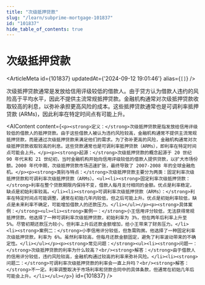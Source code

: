 ```yaml
---
title: "次级抵押贷款"
slug: "/learn/subprime-mortgage-101837"
id: "101837"
hide_table_of_contents: true
---
```



# 次级抵押贷款

<ArticleMeta id={101837} updatedAt={'2024-09-12 19:01:46'} alias={`[]`} />
<div className='border-solid border-b border-t-0 my-4 border-[var(--ifm-color-gray-300)]' />

次级抵押贷款通常是发放给信用评级较低的借款人。由于贷方认为借款人违约的风险高于平均水平，因此不提供主流常规抵押贷款。金融机构通常对次级抵押贷款收取较高的利息，以弥补承担更高风险的成本。这些抵押贷款通常也是可调利率抵押贷款 (ARMs)，因此利率在特定时间点有可能上升。

<AIContent content={`<p><strong>定义：</strong>次级抵押贷款是指发放给信用评级较低的借款人的抵押贷款。由于这些借款人被认为违约风险较高，金融机构通常不提供主流常规抵押贷款，而是通过次级抵押贷款来满足他们的需求。为了弥补更高的风险，金融机构通常对次级抵押贷款收取较高的利息。这些贷款通常也是可调利率抵押贷款（ARMs），即利率在特定时间点可能会上升。</p><p><strong>起源：</strong>次级抵押贷款的概念起源于 20 世纪 90 年代末和 21 世纪初，当时金融机构开始向信用评级较低的借款人提供贷款，以扩大市场份额。2000 年代中期，次级抵押贷款市场迅速扩张，最终导致了 2007-2008 年的全球金融危机。</p><p><strong>类别与特点：</strong>次级抵押贷款主要分为两类：固定利率次级抵押贷款和可调利率次级抵押贷款（ARMs）。<ul><li><strong>固定利率次级抵押贷款：</strong>利率在整个贷款期限内保持不变，借款人每月支付相同的金额。优点是利率稳定，缺点是初始利率较高。</li><li><strong>可调利率次级抵押贷款（ARMs）：</strong>利率在特定时间点可能调整，通常在初始几年内较低，但之后可能上升。优点是初始利率较低，缺点是未来利率不确定，可能增加借款人的还款压力。</li></ul></p><p><strong>具体案例：</strong><ul><li><strong>案例一：</strong>小王信用评分较低，无法获得常规抵押贷款。他选择了一种可调利率次级抵押贷款，初始利率为 3%，但在两年后利率上升至 5%。尽管初期还款压力较小，但利率上升后还款金额增加，给小王带来了财务压力。</li><li><strong>案例二：</strong>小李信用评分较低，但急需购房。他选择了一种固定利率次级抵押贷款，利率为 6%。虽然利率较高，但每月还款金额固定，避免了利率波动带来的不确定性。</li></ul></p><p><strong>常见问题：</strong><ul><li><strong>问题一：</strong>次级抵押贷款的利率为什么较高？<br/><strong>解答：</strong>由于借款人的信用评分较低，违约风险较高，金融机构通过较高的利率来弥补风险。</li><li><strong>问题二：</strong>可调利率次级抵押贷款的利率会一直上升吗？<br/><strong>解答：</strong>不一定。利率调整取决于市场利率和贷款合同中的具体条款，但通常在初始几年后可能会上升。</li></ul></p>`} id={101837} />
